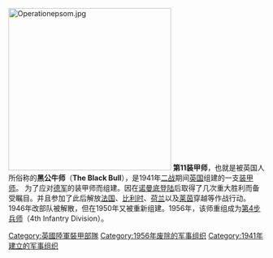 {{unreferenced|time=2012-9-4}}

[[File:Operationepsom.jpg|320px]]
'''第11装甲师'''，也就是被英国人所俗称的'''黑公牛师'''（'''The Black Bull'''），是1941年[[二战|二战]]期间[[英国|英国]]组建的一支[[装甲师|装甲师]]。 为了应对[[德军|德军]]的装甲师而组建。因在[[诺曼底登陆|诺曼底登陆]]后取得了几次重大胜利而备受瞩目。并且参加了此后解放[[法国|法国]]、[[比利时|比利时]]、[[荷兰|荷兰]]以及[[莱茵|莱茵]]穿越等作战行动。1946年改部队被解散，但在1950年又被重新组建。1956年，该师重组成为[[英國陸軍第4步兵師|第4步兵师]]（4th Infantry Division）。

[[Category:英國陸軍裝甲部隊|Category:英國陸軍裝甲部隊]]
[[Category:1956年废除的军事组织|Category:1956年废除的军事组织]]
[[Category:1941年建立的军事组织|Category:1941年建立的军事组织]]
